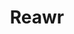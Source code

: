 ---
meta: Desktop App
icon: ../../src/assets/images/reawr__icon.png
repo: reawr
title: Reawr
created: 2022-10-19T00:00:00.000Z
description: Tool to aid scientists in classifying animal behavior.
screenshots: ['../../src/assets/images/reawr__configure.png', '../../src/assets/images/reawr__record.png', '../../src/assets/images/reawr__recordings.png']
---